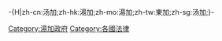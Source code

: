 -{H|zh-cn:汤加;zh-hk:湯加;zh-mo:湯加;zh-tw:東加;zh-sg:汤加;}-
[[Category:湯加政府|Category:湯加政府]]
[[Category:各國法律|Category:各國法律]]